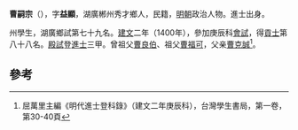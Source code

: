 '''曹嗣宗'''（{{bd|1375年||？}}），字'''益顯'''，湖廣郴州秀才鄉人，民籍，[[明朝|明朝]]政治人物。進士出身。

州學生，湖廣鄉試第七十九名。[[建文|建文]]二年（1400年），參加庚辰科[[會試|會試]]，得[[貢士|貢士]]第八十八名。[[殿試|殿試]]登[[進士|進士]]三甲。曾祖父[[曹良伯|曹良伯]]、祖父[[曹福可|曹福可]]，父亲[[曹克誠|曹克誠]]<ref>屈萬里主編《明代進士登科錄》（建文二年庚辰科），台灣學生書局，第一卷，第30-40頁</ref>。

==參考==
{{reflist}}
{{明朝人物小作品}}
{{建文二年庚辰科殿試金榜}}